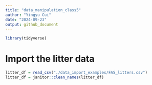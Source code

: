 ```yaml
---
title: "data_manipulation_class5"
author: "Yingyu Cui"
date: "2024-09-23"
output: github_document
---
```

```r
library(tidyverse)
```
# Import the litter data
```r
litter_df = read_csv("./data_import_examples/FAS_litters.csv")
litter_df = janitor::clean_names(litter_df)
```



